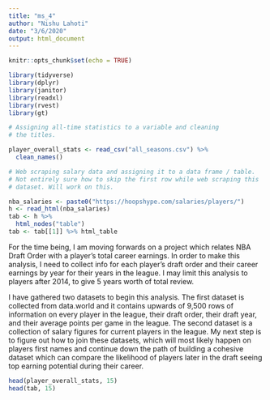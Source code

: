 ```yaml
---
title: "ms_4"
author: "Nishu Lahoti"
date: "3/6/2020"
output: html_document
---
```


```r
knitr::opts_chunk$set(echo = TRUE)

library(tidyverse)
library(dplyr)
library(janitor)
library(readxl)
library(rvest)
library(gt)

# Assigning all-time statistics to a variable and cleaning
# the titles.

player_overall_stats <- read_csv("all_seasons.csv") %>%
  clean_names()

# Web scraping salary data and assigning it to a data frame / table.
# Not entirely sure how to skip the first row while web scraping this
# dataset. Will work on this.

nba_salaries <- paste0("https://hoopshype.com/salaries/players/")
h <- read_html(nba_salaries)
tab <- h %>%
  html_nodes("table")
tab <- tab[[1]] %>% html_table

```

For the time being, I am moving forwards on a project which relates NBA Draft Order with a player's total career earnings. In order to make this analysis, I need to collect info for each player's draft order and their career earnings by year for their years in the league. I may limit this analysis to players after 2014, to give 5 years worth of total review. 

I have gathered two datasets to begin this analysis. The first dataset is collected from data.world and it contains upwards of 9,500 rows of information on every player in the league, their draft order, their draft year, and their average points per game in the league. The second dataset is a collection of salary figures for current players in the league. My next step is to figure out how to join these datasets, which will most likely happen on players first names and continue down the path of building a cohesive dataset which can compare the likelihood of players later in the draft seeing top earning potential during their career.

```r

head(player_overall_stats, 15)
head(tab, 15)
```

